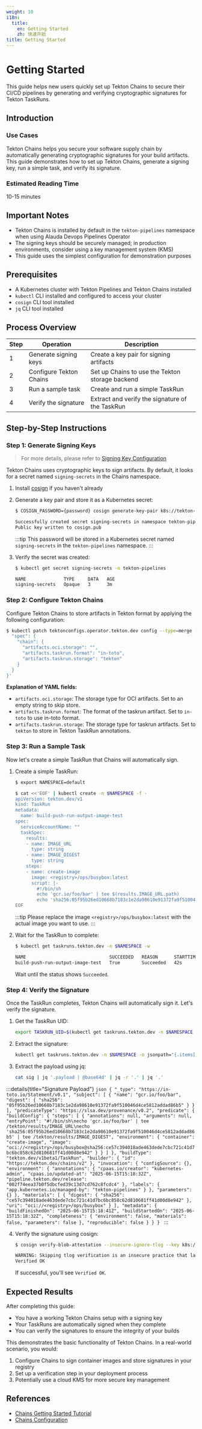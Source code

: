```yaml
---
weight: 10
i18n:
  title:
    en: Getting Started
    zh: 快速开始
title: Getting Started
---
```


# Getting Started

This guide helps new users quickly set up Tekton Chains to secure their CI/CD pipelines by generating and verifying cryptographic signatures for Tekton TaskRuns.

## Introduction

### Use Cases

Tekton Chains helps you secure your software supply chain by automatically generating cryptographic signatures for your build artifacts. This guide demonstrates how to set up Tekton Chains, generate a signing key, run a simple task, and verify its signature.

### Estimated Reading Time

10-15 minutes

## Important Notes

- Tekton Chains is installed by default in the `tekton-pipelines` namespace when using Alauda Devops Pipelines Operator
- The signing keys should be securely managed; in production environments, consider using a key management system (KMS)
- This guide uses the simplest configuration for demonstration purposes

## Prerequisites

- A Kubernetes cluster with Tekton Pipelines and Tekton Chains installed
- `kubectl` CLI installed and configured to access your cluster
- `cosign` CLI tool installed
- `jq` CLI tool installed

## Process Overview

| Step | Operation | Description |
|------|-----------|-------------|
| 1 | Generate signing keys | Create a key pair for signing artifacts |
| 2 | Configure Tekton Chains | Set up Chains to use the Tekton storage backend |
| 3 | Run a sample task | Create and run a simple TaskRun |
| 4 | Verify the signature | Extract and verify the signature of the TaskRun |

## Step-by-Step Instructions

### Step 1: Generate Signing Keys

> For more details, please refer to [Signing Key Configuration](../configure/signing_key_configuration)

Tekton Chains uses cryptographic keys to sign artifacts. By default, it looks for a secret named `signing-secrets` in the Chains namespace.

1. Install [cosign](https://github.com/sigstore/cosign) if you haven't already
2. Generate a key pair and store it as a Kubernetes secret:

   ```bash
   $ COSIGN_PASSWORD={password} cosign generate-key-pair k8s://tekton-pipelines/signing-secrets

   Successfully created secret signing-secrets in namespace tekton-pipelines
   Public key written to cosign.pub
   ```

   :::tip
   This password will be stored in a Kubernetes secret named `signing-secrets` in the `tekton-pipelines` namespace.
   :::

3. Verify the secret was created:

   ```bash
   $ kubectl get secret signing-secrets -n tekton-pipelines

   NAME              TYPE     DATA   AGE
   signing-secrets   Opaque   3      3m
   ```

### Step 2: Configure Tekton Chains

Configure Tekton Chains to store artifacts in Tekton format by applying the following configuration:

```bash
$ kubectl patch tektonconfigs.operator.tekton.dev config --type=merge -p='{
  "spec": {
    "chain": {
      "artifacts.oci.storage": "",
      "artifacts.taskrun.format": "in-toto",
      "artifacts.taskrun.storage": "tekton"
    }
  }
}'
```

**Explanation of YAML fields:**

- `artifacts.oci.storage`: The storage type for OCI artifacts. Set to an empty string to skip store.
- `artifacts.taskrun.format`: The format of the taskrun artifact. Set to `in-toto` to use in-toto format.
- `artifacts.taskrun.storage`: The storage type for taskrun artifacts. Set to `tekton` to store in Tekton TaskRun annotations.

### Step 3: Run a Sample Task

Now let's create a simple TaskRun that Chains will automatically sign.

1. Create a simple TaskRun:

   ```bash
   $ export NAMESPACE=default

   $ cat <<'EOF' | kubectl create -n $NAMESPACE -f -
   apiVersion: tekton.dev/v1
   kind: TaskRun
   metadata:
     name: build-push-run-output-image-test
   spec:
     serviceAccountName: ""
     taskSpec:
       results:
       - name: IMAGE_URL
         type: string
       - name: IMAGE_DIGEST
         type: string
       steps:
       - name: create-image
         image: <registry>/ops/busybox:latest
         script: |-
           #!/bin/sh
           echo 'gcr.io/foo/bar' | tee $(results.IMAGE_URL.path)
           echo 'sha256:05f95b26ed10668b7183c1e2da98610e91372fa9f510046d4ce5812addad86b5' | tee $(results.IMAGE_DIGEST.path)
   EOF
   ```

   :::tip
   Please replace the image `<registry>/ops/busybox:latest` with the actual image you want to use.
   :::

2. Wait for the TaskRun to complete:

   ```bash
   $ kubectl get taskruns.tekton.dev -n $NAMESPACE -w

   NAME                               SUCCEEDED   REASON      STARTTIME   COMPLETIONTIME
   build-push-run-output-image-test   True        Succeeded   42s         33s
   ```

   Wait until the status shows `Succeeded`.

### Step 4: Verify the Signature

Once the TaskRun completes, Tekton Chains will automatically sign it. Let's verify the signature.

1. Get the TaskRun UID:

   ```bash
   export TASKRUN_UID=$(kubectl get taskruns.tekton.dev -n $NAMESPACE build-push-run-output-image-test -o jsonpath='{.metadata.uid}')
   ```

2. Extract the signature:

   ```bash
   kubectl get taskruns.tekton.dev -n $NAMESPACE -o jsonpath="{.items[0].metadata.annotations.chains\.tekton\.dev/signature-taskrun-$TASKRUN_UID}" | base64 -d > sig
   ```

3. Extract the payload using jq:

   ```bash
   cat sig | jq '.payload | @base64d' | jq -r '.' | jq '.'
   ```

:::details{title="Signature Payload"}
    ```json
    {
      "_type": "https://in-toto.io/Statement/v0.1",
      "subject": [
        {
          "name": "gcr.io/foo/bar",
          "digest": {
            "sha256": "05f95b26ed10668b7183c1e2da98610e91372fa9f510046d4ce5812addad86b5"
          }
        }
      ],
      "predicateType": "https://slsa.dev/provenance/v0.2",
      "predicate": {
        "buildConfig": {
          "steps": [
            {
              "annotations": null,
              "arguments": null,
              "entryPoint": "#!/bin/sh\necho 'gcr.io/foo/bar' | tee /tekton/results/IMAGE_URL\necho 'sha256:05f95b26ed10668b7183c1e2da98610e91372fa9f510046d4ce5812addad86b5' | tee /tekton/results/IMAGE_DIGEST",
              "environment": {
                "container": "create-image",
                "image": "oci://<registry>/ops/busybox@sha256:ce57c394018ade463dede7cbc721c41d7bc6bc858c62d810681ff41d00d8e942"
              }
            }
          ]
        },
        "buildType": "tekton.dev/v1beta1/TaskRun",
        "builder": {
          "id": "https://tekton.dev/chains/v2"
        },
        "invocation": {
          "configSource": {},
          "environment": {
            "annotations": {
              "cpaas.io/creator": "kubernetes-admin",
              "cpaas.io/updated-at": "2025-06-15T15:18:32Z",
              "pipeline.tekton.dev/release": "002f74eea37b0f5dbcfed39c13d7cd762c8fcdc4"
            },
            "labels": {
              "app.kubernetes.io/managed-by": "tekton-pipelines"
            }
          },
          "parameters": {}
        },
        "materials": [
          {
            "digest": {
              "sha256": "ce57c394018ade463dede7cbc721c41d7bc6bc858c62d810681ff41d00d8e942"
            },
            "uri": "oci://<registry>/ops/busybox"
          }
        ],
        "metadata": {
          "buildFinishedOn": "2025-06-15T15:18:41Z",
          "buildStartedOn": "2025-06-15T15:18:32Z",
          "completeness": {
            "environment": false,
            "materials": false,
            "parameters": false
          },
          "reproducible": false
        }
      }
    }
    ```
:::

4. Verify the signature using cosign:

   ```bash
   $ cosign verify-blob-attestation --insecure-ignore-tlog --key k8s://tekton-pipelines/signing-secrets --signature sig --type slsaprovenance --check-claims=false /dev/null

   WARNING: Skipping tlog verification is an insecure practice that lacks transparency and auditability verification for the blob attestation.
   Verified OK
   ```

   If successful, you'll see `Verified OK`.

## Expected Results

After completing this guide:

- You have a working Tekton Chains setup with a signing key
- Your TaskRuns are automatically signed when they complete
- You can verify the signatures to ensure the integrity of your builds

This demonstrates the basic functionality of Tekton Chains. In a real-world scenario, you would:

1. Configure Chains to sign container images and store signatures in your registry
2. Set up a verification step in your deployment process
3. Potentially use a cloud KMS for more secure key management

## References

- [Chains Getting Started Tutorial](https://tekton.dev/docs/chains/getting-started-tutorial/)
- [Chains Configuration](../configure/chains_configuration)
